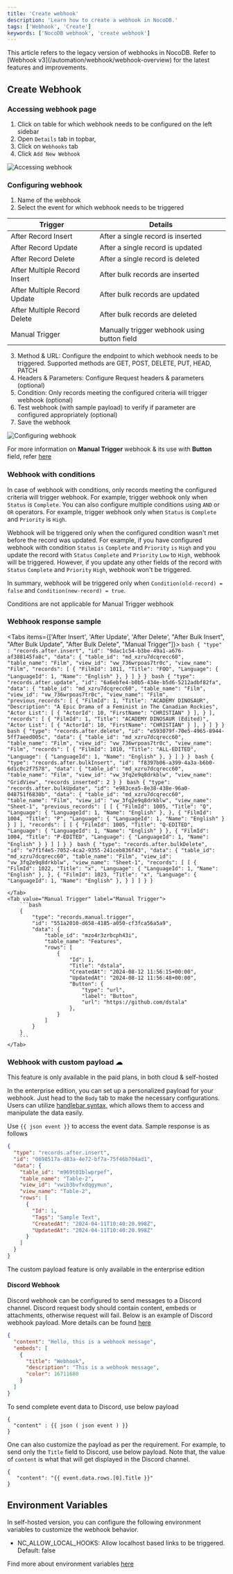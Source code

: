 ```yaml
---
title: 'Create webhook'
description: 'Learn how to create a webhook in NocoDB.'
tags: ['Webhook', 'Create']
keywords: ['NocoDB webhook', 'create webhook']
---
```


<Callout type="note">
This article refers to the legacy version of webhooks in NocoDB. Refer to [Webhook v3](/automation/webhook/webhook-overview) for the latest features and improvements.
</Callout>

## Create Webhook

### Accessing webhook page

1. Click on table for which webhook needs to be configured on the left sidebar
2. Open `Details` tab in topbar,
3. Click on `Webhooks` tab
4. Click `Add New Webhook`

![Accessing webhook](/img/v2/webhook/create-webhook-1.png)

### Configuring webhook

1. Name of the webhook
2. Select the event for which webhook needs to be triggered

| Trigger                      | Details                                     |
|------------------------------|---------------------------------------------|
| After Record Insert          | After a single record is inserted           |
| After Record Update          | After a single record is updated            |
| After Record Delete          | After a single record is deleted            |
| After Multiple Record Insert | After bulk records are inserted             |
| After Multiple Record Update | After bulk records are updated              |
| After Multiple Record Delete | After bulk records are deleted              |
| Manual Trigger               | Manually trigger webhook using button field |

3. Method & URL: Configure the endpoint to which webhook needs to be triggered. Supported methods are GET, POST, DELETE, PUT, HEAD, PATCH
4. Headers & Parameters: Configure Request headers & parameters (optional)
5. Condition: Only records meeting the configured criteria will trigger webhook (optional)
6. Test webhook (with sample payload) to verify if parameter are configured appropriately (optional)
7. Save the webhook

![Configuring webhook](/img/v2/automations/webhooks/create-webhook-2.png)

For more information on **Manual Trigger** webhook & its use with **Button** field, refer [here](/fields/field-types/custom-types/button)

### Webhook with conditions
In case of webhook with conditions, only records meeting the configured criteria will trigger webhook. For example, trigger webhook only when `Status` is `Complete`. You can also configure multiple conditions using `AND` or `OR` operators. For example, trigger webhook only when `Status` is `Complete` and `Priority` is `High`.

Webhook will be triggered only when the configured condition wasn't met before the record was updated. For example, if you have configured webhook with condition `Status` `is` `Complete` and `Priority` `is` `High` and you update the record with `Status` `Complete` and `Priority` `Low` to `High`, webhook will be triggered. However, if you update any other fields of the record with `Status` `Complete` and `Priority` `High`, webhook won't be triggered.

In summary, webhook will be triggered only when `Condition(old-record) = false` and `Condition(new-record) = true`.

<Callout type="info">Conditions are not applicable for Manual Trigger webhook</Callout>

### Webhook response sample

<Tabs items={['After Insert', 'After Update', 'After Delete', "After Bulk Insert", "After Bulk Update", "After Bulk Delete", "Manual Trigger"]}>
    <Tab value="After Insert">
        ```bash
        {
            "type" : "records.after.insert",
            "id": "9dac1c54-b3be-49a1-a676-af388145fa8c",
            "data": {
                "table_id": "md_xzru7dcqrecc60",
                "table_name": "Film",
                "view_id": "vw_736wrpoas7tr0c",
                "view_name": "Film",
                "records": [
                    {
                        "FilmId": 1011,
                        "Title": "FOO",
                        "Language": {
                            "LanguageId": 1,
                            "Name": "English"
                        },
                    }
                ]
            }
        }
        ```
    </Tab>
        <Tab value="After Update">
            ```bash
                {
                    "type": "records.after.update",
                    "id": "6a6ebfe4-b0b5-434e-b5d6-5212adbf82fa",
                    "data": {
                        "table_id": "md_xzru7dcqrecc60",
                        "table_name": "Film",
                        "view_id": "vw_736wrpoas7tr0c",
                        "view_name": "Film",
                        "previous_records": [
                            {
                                "FilmId": 1,
                                "Title": "ACADEMY DINOSAUR",
                                "Description": "A Epic Drama of a Feminist in The Canadian Rockies",
                                "Actor List": [
                                    {
                                        "ActorId": 10,
                                        "FirstName": "CHRISTIAN"
                                    }
                                ],
                            }
                        ],
                         "records": [
                            {
                                "FilmId": 1,
                                "Title": "ACADEMY DINOSAUR (Edited)",
                                "Actor List": [
                                    {
                                        "ActorId": 10,
                                        "FirstName": "CHRISTIAN"
                                    }
                                ],
                            }
                         ]
                    }
                }
            ```
        </Tab>
        <Tab value="After Delete" label="After Delete">
            ```bash
                {
                    "type": "records.after.delete",
                    "id": "e593079f-70e5-4965-8944-5ff7aeed005c",
                    "data": {
                        "table_id": "md_xzru7dcqrecc60",
                        "table_name": "Film",
                        "view_id": "vw_736wrpoas7tr0c",
                        "view_name": "Film",
                        "records": [
                            {
                                "FilmId": 1010,
                                "Title": "ALL-EDITED",
                                "Language": {
                                    "LanguageId": 1,
                                    "Name": "English"
                                },
                            }
                        ]
                    }
                }
            ```
    </Tab>
    <Tab value="After Bulk Insert" label="After Bulk Insert">
        ```bash
        {
            "type": "records.after.bulkInsert",
            "id": "f8397b06-a399-4a3a-b6b0-6d1c0c2f7578",
            "data": {
                "table_id": "md_xzru7dcqrecc60",
                "table_name": "Film",
                "view_id": "vw_3fq2e9q8drkblw",
                "view_name": "GridView",
                "records_inserted": 2
            }
        }
        ```
    </Tab>
    <Tab value="After Bulk Update" label="After Bulk Update">
        ```bash
        {
            "type": "records.after.bulkUpdate",
            "id": "e983cea5-8e38-438e-96a0-048751f6830b",
            "data": {
                "table_id": "md_xzru7dcqrecc60",
                "table_name": "Film",
                "view_id": "vw_3fq2e9q8drkblw",
                "view_name": "Sheet-1",
                "previous_records": [
                    [
                        {
                            "FilmId": 1005,
                            "Title": "Q",
                            "Language": {
                                "LanguageId": 1,
                                "Name": "English"
                            },
                        },
                        {
                            "FilmId": 1004,
                            "Title": "P",
                            "Language": {
                                "LanguageId": 1,
                                "Name": "English"
                            }
                        }
                    ]
                ],
                "records": [
                    [
                        {
                            "FilmId": 1005,
                            "Title": "Q-EDITED",
                            "Language": {
                                "LanguageId": 1,
                                "Name": "English"
                            }
                        },
                        {
                            "FilmId": 1004,
                            "Title": "P-EDITED",
                            "Language": {
                                "LanguageId": 1,
                                "Name": "English"
                            }
                        }
                    ]
                ]
            }
        }
        ```
    </Tab>
    <Tab value="After Bulk Delete" label="After Bulk Delete">
        ```bash
            {
                "type": "records.after.bulkDelete",
                "id": "e7f1f4e5-7052-4ca2-9355-241ceb836f43",
                "data": {
                    "table_id": "md_xzru7dcqrecc60",
                    "table_name": "Film",
                    "view_id": "vw_3fq2e9q8drkblw",
                    "view_name": "Sheet-1",
                    "records": [
                        [
                            {
                                "FilmId": 1022,
                                "Title": "x",
                                "Language": {
                                    "LanguageId": 1,
                                    "Name": "English"
                                },
                            },
                            {
                                "FilmId": 1023,
                                "Title": "x",
                                "Language": {
                                    "LanguageId": 1,
                                    "Name": "English"
                                },
                            }
                        ]
                    ]
                }
            }
        ```

    </Tab>
    <Tab value="Manual Trigger" label="Manual Trigger">
        ```bash
        {
            "type": "records.manual.trigger",
            "id": "551a2010-d658-4185-a050-cf3fca56a5a9",
            "data": {
                "table_id": "mzo4r3zrbcph43i",
                "table_name": "Features",
                "rows": [
                    {
                        "Id": 1,
                        "Title": "dstala",
                        "CreatedAt": "2024-08-12 11:56:15+00:00",
                        "UpdatedAt": "2024-08-12 11:56:48+00:00",
                        "Button": {
                            "type": "url",
                            "label": "Button",
                            "url": "https://github.com/dstala"
                        },
                    }
                ]
            }
        }
        ```
    </Tab>
</Tabs>


### Webhook with custom payload ☁

<Callout type="info">This feature is only available in the paid plans, in both cloud & self-hosted</Callout>

In the enterprise edition, you can set up a personalized payload for your webhook. Just head to the `Body` tab to make the necessary configurations. Users can utilize [handlebar syntax](https://handlebarsjs.com/guide/#simple-expressions), which allows them to access and manipulate the data easily.

Use `{{ json event }}` to access the event data. Sample response is as follows
```json
{
  "type": "records.after.insert",
  "id": "0698517a-d83a-4e72-bf7a-75f46b704ad1",
  "data": {
    "table_id": "m969t01blwprpef",
    "table_name": "Table-2",
    "view_id": "vwib3bvfxdqgymun",
    "view_name": "Table-2",
    "rows": [
      {
        "Id": 1,
        "Tags": "Sample Text",
        "CreatedAt": "2024-04-11T10:40:20.998Z",
        "UpdatedAt": "2024-04-11T10:40:20.998Z"
      }
    ]
  }
}
```

<Callout type="info">The custom payload feature is only available in the enterprise edition</Callout>


#### Discord Webhook
Discord webhook can be configured to send messages to a Discord channel. Discord request body should contain content, embeds or attachments, otherwise request will fail. Below is an example of Discord webhook payload. More details can be found [here](https://birdie0.github.io/discord-webhooks-guide/discord_webhook.html)

```json
{
  "content": "Hello, this is a webhook message",
  "embeds": [
    {
      "title": "Webhook",
      "description": "This is a webhook message",
      "color": 16711680
    }
  ]
}
``` 

To send complete event data to Discord, use below payload
```
{
  "content" : {{ json ( json event ) }}
}
```

One can also customize the payload as per the requirement. For example, to send only the `Title` field to Discord, use below payload. Note that, the value of `content` is what that will get displayed in the Discord channel.
```
{
   "content": "{{ event.data.rows.[0].Title }}"
}
```

## Environment Variables
In self-hosted version, you can configure the following environment variables to customize the webhook behavior.
- NC_ALLOW_LOCAL_HOOKS: Allow localhost based links to be triggered. Default: false

Find more about environment variables [here](/docs/self-hosting/environment-variables)